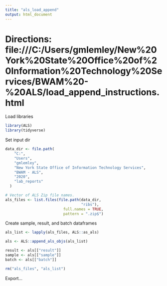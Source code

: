 ```yaml
---
title: "als_load_append"
output: html_document
---
```


# Directions: file:///C:/Users/gmlemley/New%20York%20State%20Office%20of%20Information%20Technology%20Services/BWAM%20-%20ALS/load_append_instructions.html

Load libraries
```r
library(ALS)
library(tidyverse)
```

Set input dir
```r
data_dir <- file.path(
    "C:",
    "Users",
    "gmlemley",
    "New York State Office of Information Technology Services",
    "BWAM - ALS",
    "2020",
    "lab_reports"
  )

# Vector of ALS Zip file names.
als_files <- list.files(file.path(data_dir,
                                  "ribs"),
                          full.names = TRUE,
                          pattern = ".zip$")


```

Create sample, result, and batch dataframes
```r
als_list <- lapply(als_files, ALS::as_als)

als <- ALS::append_als_objs(als_list)

result <- als[["result"]]
sample <- als[["sample"]]
batch <- als[["batch"]]

rm("als_files", "als_list")
```

Export...
```r

```

